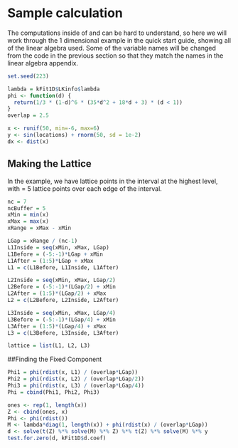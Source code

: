 # Sample \ttt{LatticeKrig} calculation

The computations inside of \ttt{LatticeKrig} and \ttt{LKrig} can be hard to understand, so here we will work through the 1 dimensional example in the quick start guide, showing all of the linear algebra used. Some of the variable names will be changed from the code in the previous section so that they match the names in the linear algebra appendix.

```r
set.seed(223)

lambda = kFit1D$LKinfo$lambda
phi <- function(d) {
  return(1/3 * (1-d)^6 * (35*d^2 + 18*d + 3) * (d < 1))
}
overlap = 2.5

x <- runif(50, min=-6, max=6)
y <- sin(locations) + rnorm(50, sd = 1e-2)
dx <- dist(x)
```



## Making the Lattice

In the example, we have \ttt{NC = 7} lattice points in the interval at the highest level, with \ttt{NC.buffer} = 5 lattice points over each edge of the interval. 

```r
nc = 7
ncBuffer = 5
xMin = min(x)
xMax = max(x)
xRange = xMax - xMin

LGap = xRange / (nc-1)
L1Inside = seq(xMin, xMax, LGap)
L1Before = (-5:-1)*LGap + xMin
L1After = (1:5)*LGap + xMax
L1 = c(L1Before, L1Inside, L1After)

L2Inside = seq(xMin, xMax, LGap/2)
L2Before = (-5:-1)*(LGap/2) + xMin
L2After = (1:5)*(LGap/2) + xMax
L2 = c(L2Before, L2Inside, L2After)

L3Inside = seq(xMin, xMax, LGap/4)
L3Before = (-5:-1)*(LGap/4) + xMin
L3After = (1:5)*(LGap/4) + xMax
L3 = c(L3Before, L3Inside, L3After)

lattice = list(L1, L2, L3)
```

##Finding the Fixed Component

```r
Phi1 = phi(rdist(x, L1) / (overlap*LGap))
Phi2 = phi(rdist(x, L2) / (overlap*LGap/2))
Phi3 = phi(rdist(x, L3) / (overlap*LGap/4))
Phi = cbind(Phi1, Phi2, Phi3)

ones <- rep(1, length(x))
Z <- cbind(ones, x)
Phi <- phi(rdist())
M <- lambda*diag(1, length(x)) + phi(rdist(x) / (overlap*LGap))
d <- solve(t(Z) %*% solve(M) %*% Z) %*% t(Z) %*% solve(M) %*% y
test.for.zero(d, kFit1D$d.coef)
```